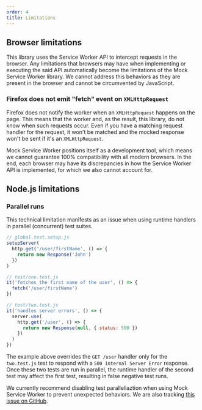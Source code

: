 ```yaml
---
order: 4
title: Limitations
---
```


## Browser limitations

This library uses the Service Worker API to intercept requests in the browser. Any limitations that browsers may have when implementing or executing the said API automatically become the limitations of the Mock Service Worker library. We cannot address this behaviors as they are present in the browser and cannot be circumvented by JavaScript.

### Firefox does not emit "fetch" event on `XMLHttpRequest`

Firefox does not notify the worker when an `XMLHttpRequest` happens on the page. This means that the worker and, as the result, this library, do not know when such requests occur. Even if you have a matching request handler for the request, it won't be matched and the mocked response won't be sent if it's an `XMLHttpRequest`.

Mock Service Worker positions itself as a development tool, which means we cannot guarantee 100% compatibility with all modern browsers. In the end, each browser may have its discrepancies in how the Service Worker API is implemented, for which we also cannot account for.

## Node.js limitations

### Parallel runs

This technical limitation manifests as an issue when using runtime handlers in parallel (concurrent) test suites.

```js
// global.test.setup.js
setupServer(
  http.get('/user/firstName', () => {
    return new Response('John')
  })
)
```

```js
// test/one.test.js
it('fetches the first name of the user', () => {
  fetch('/user/firstName')
})
```

```js
// test/two.test.js
it('handles server errors', () => {
  server.use(
    http.get('/user', () => {
      return new Response(null, { status: 500 })
    })
  )
})
```

The example above overrides the `GET /user` handler only for the `two.test.js` test to respond with a `500 Internal Server Error` response. Once these two tests are run in parallel, the runtime handler of the second test may affect the first test, resulting in false negative test runs.

We currently recommend disabling test paralleliaztion when using Mock Service Worker to prevent unexpected behaviors. We are also tracking [this issue on GitHub](https://github.com/mswjs/msw/issues/474).
